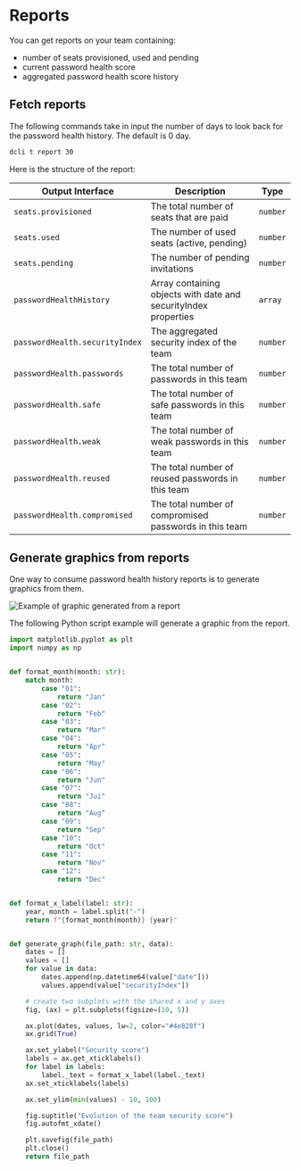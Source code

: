 
# Reports

<TeamCredentialsBanner />

You can get reports on your team containing:

-   number of seats provisioned, used and pending
-   current password health score
-   aggregated password health score history

## Fetch reports

The following commands take in input the number of days to look back for the password health history. The default is 0 day.

```sh copy
dcli t report 30
```

Here is the structure of the report:

| Output Interface               | Description                                                     | Type     |
| ------------------------------ | --------------------------------------------------------------- | -------- |
| `seats.provisioned`            | The total number of seats that are paid                         | `number` |
| `seats.used`                   | The number of used seats (active, pending)                      | `number` |
| `seats.pending`                | The number of pending invitations                               | `number` |
| `passwordHealthHistory`        | Array containing objects with date and securityIndex properties | `array`  |
| `passwordHealth.securityIndex` | The aggregated security index of the team                       | `number` |
| `passwordHealth.passwords`     | The total number of passwords in this team                      | `number` |
| `passwordHealth.safe`          | The total number of safe passwords in this team                 | `number` |
| `passwordHealth.weak`          | The total number of weak passwords in this team                 | `number` |
| `passwordHealth.reused`        | The total number of reused passwords in this team               | `number` |
| `passwordHealth.compromised`   | The total number of compromised passwords in this team          | `number` |

## Generate graphics from reports

One way to consume password health history reports is to generate graphics from them.

![Example of graphic generated from a report](../../public/password-health-graphic.png)

The following Python script example will generate a graphic from the report.

```python copy showLineNumbers filename="generate-graph.py"
import matplotlib.pyplot as plt
import numpy as np


def format_month(month: str):
    match month:
        case "01":
            return "Jan"
        case "02":
            return "Feb"
        case "03":
            return "Mar"
        case "04":
            return "Apr"
        case "05":
            return "May"
        case "06":
            return "Jun"
        case "07":
            return "Jui"
        case "08":
            return "Aug"
        case "09":
            return "Sep"
        case "10":
            return "Oct"
        case "11":
            return "Nov"
        case "12":
            return "Dec"


def format_x_label(label: str):
    year, month = label.split("-")
    return f"{format_month(month)} {year}"


def generate_graph(file_path: str, data):
    dates = []
    values = []
    for value in data:
        dates.append(np.datetime64(value["date"]))
        values.append(value["securityIndex"])

    # create two subplots with the shared x and y axes
    fig, (ax) = plt.subplots(figsize=(10, 5))

    ax.plot(dates, values, lw=2, color="#4e828f")
    ax.grid(True)

    ax.set_ylabel("Security score")
    labels = ax.get_xticklabels()
    for label in labels:
        label._text = format_x_label(label._text)
    ax.set_xticklabels(labels)

    ax.set_ylim(min(values) - 10, 100)

    fig.suptitle("Evolution of the team security score")
    fig.autofmt_xdate()

    plt.savefig(file_path)
    plt.close()
    return file_path
```

